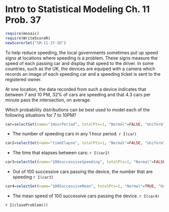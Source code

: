 Intro to Statistical Modeling Ch. 11 Prob. 37
========================================================
```r
require(mosaic)
require(WriteScoreR)
newScorerSet("SM-11-37-SD")
```

To help reduce speeding, the local governments sometimes put up speed signs at locations where speeding is a problem.  These signs measure the speed of each passing car and display that speed to the driver. In some countries, such as the UK, the devices are equiped with a camera which records an image of each speeding car and a speeding ticket is sent to the registered owner.

At one location, the data recorded from such a device indicates that between 7 and 10 PM, 32% of cars are speeding and that 4.3 cars per minute pass the intersection, on average.

Which probability distributions can be best used to model each of the following situations for 7 to 10PM?

```r
car=selectSet(name="1HourPeriod", totalPts=1, "Normal"=FALSE, "Uniform"=FALSE, "Binomial"=FALSE, "Poisson"=TRUE, "Exponential"=FALSE, "Lognormal"=FALSE)
```
* The number of speeding cars in any 1 hour period. `r I(car)`

```r
car2=selectSet(name="timeElapse", totalPts=1, "Normal"=FALSE, "Uniform"=FALSE, "Binomial"=FALSE, "Poisson"=FALSE, "Exponential"=TRUE, "Lognormal"=FALSE)
```
*  The time that elapses between cars: `r I(car2)`

```r
car3=selectSet(name="100successiveSpeeding", totalPts=1, "Normal"=FALSE, "Uniform"=FALSE, "Binomial"=TRUE, "Poisson"=FALSE, "Exponential"=FALSE, "LOgnormal"=FALSE)
```
*  Out of 100 successive cars passing the device, the number that are speeding `r I(car3)`

```r
car4=selectSet(name="100SuccessiveMean", totalPts=1, "Normal"=TRUE, "Uniform"=FALSE, "Binomial"=FALSE, "Poisson"=FALSE, "Exponential"=FALSE, "LOgnormal"=FALSE)
```
*  The mean speed of 100 successive cars passing the device. `r I(car4)`

`r I(closeProblem())`
